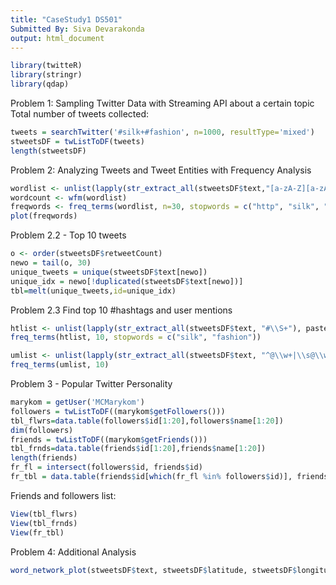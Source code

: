 ```yaml
---
title: "CaseStudy1 DS501"
Submitted By: Siva Devarakonda
output: html_document
---
```

```r
library(twitteR)
library(stringr)
library(qdap)
```

Problem 1: Sampling Twitter Data with Streaming API about a certain topic
Total number of tweets collected:
```r
tweets = searchTwitter('#silk+#fashion', n=1000, resultType='mixed')
stweetsDF = twListToDF(tweets)
length(stweetsDF)
```

Problem 2: Analyzing Tweets and Tweet Entities with Frequency Analysis
```r
wordlist <- unlist(lapply(str_extract_all(stweetsDF$text,"[a-zA-Z][a-zA-Z]+"),paste,collapse=" "))
wordcount <- wfm(wordlist)
freqwords <- freq_terms(wordlist, n=30, stopwords = c("http", "silk", "fashion", "on", "and", "rt", "https", "co"))
plot(freqwords)
```

Problem 2.2 - Top 10 tweets
```r
o <- order(stweetsDF$retweetCount)
newo = tail(o, 30)
unique_tweets = unique(stweetsDF$text[newo])
unique_idx = newo[!duplicated(stweetsDF$text[newo])]
tbl=melt(unique_tweets,id=unique_idx)
```
Problem 2.3
Find top 10 #hashtags and user mentions
```r
htlist <- unlist(lapply(str_extract_all(stweetsDF$text, "#\\S+"), paste, collapse=" "))
freq_terms(htlist, 10, stopwords = c("silk", "fashion"))

umlist <- unlist(lapply(str_extract_all(stweetsDF$text, "^@\\w+|\\s@\\w+"), paste, collapse=" "))
freq_terms(umlist, 10)
```
Problem 3 - Popular Twitter Personality
```r
marykom = getUser('MCMarykom')
followers = twListToDF((marykom$getFollowers()))
tbl_flwrs=data.table(followers$id[1:20],followers$name[1:20])
dim(followers)
friends = twListToDF((marykom$getFriends()))
tbl_frnds=data.table(friends$id[1:20],friends$name[1:20])
length(friends)
fr_fl = intersect(followers$id, friends$id)
fr_tbl = data.table(friends$id[which(fr_fl %in% followers$id)], friends$name[which(fr_fl %in% followers$id)] )
```
Friends and followers list:
```r
View(tbl_flwrs)
View(tbl_frnds)
View(fr_tbl)
```
Problem 4: Additional Analysis
```r
word_network_plot(stweetsDF$text, stweetsDF$latitude, stweetsDF$longitude)
```
